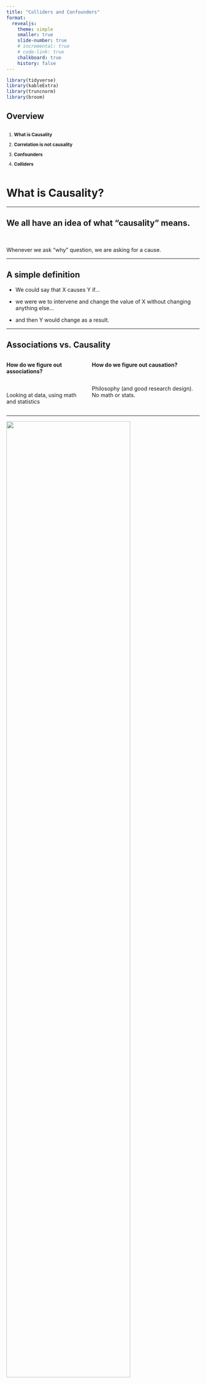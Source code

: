```yaml
---
title: "Colliders and Confounders"
format: 
  revealjs:
    theme: simple
    smaller: true
    slide-number: true
    # incremental: true
    # code-link: true
    chalkboard: true
    history: false
---
```


```r
library(tidyverse)
library(kableExtra)
library(truncnorm)
library(broom)
```

## Overview

::::: columns
::: {.column style="font-size: smaller;"}
1.  **What is Causality**

2. **Correlation is not causality**

3. **Confounders**

4.  **Colliders**

:::

::: {.column style="font-size: smaller;"}

:::
:::::

# What is Causality? 

---

## We all have an idea of what “causality” means. 

<br>

Whenever we ask “why” question, we are asking for a cause.

---

## A simple definition

- We could say that X causes Y if…

- we were we to intervene and change the value of X without changing anything else…

- and then Y would change as a result.

---

## Associations vs. Causality

::::: columns
::: {.column}
**How do we figure out associations?**

<br>

Looking at data, using math and statistics
:::

::: {.column}
**How do we figure out causation? **

<br>

Philosophy (and good research design). No math or stats.
:::

:::::

---

![](images/simpsons.jpg){width="80%"}

# Confounders

---

## Does self-confidence make you being kissed more often? 

Imagine you are a researcher and have this (slightly stupid) research question. 

```r
#| echo: false
set.seed(1234) # For reproducibility

sample_size <- 200

kisses <- tibble(
  id = 1:sample_size,
  relationship = sample(0:1, sample_size, replace = TRUE),
  # we use rtruncnorm() to add some random variation
  # a and b arguments in rtruncnorm() mark the limits of the sampling
  kisses = 300 + 300*relationship + rtruncnorm(sample_size, mean = 0, sd = 100, a = - 300),
  self_confidence = 4 + 2*relationship + rtruncnorm(sample_size, mean = 0, sd = 1, a = - 4, b = 2)
) |> 
  # pick nicer values for the relationship variable
  mutate(relationship = recode_factor(relationship, `0` = "single", 
                                      `1` = "in couple"))
```

---

## What does this (made up!) data suggest? 

```r
baseline_plot <- kisses |> 
  ggplot(aes(y = kisses , x = self_confidence)) +
  geom_point() +
  guides(color=guide_legend(title="relationship status"))+
  scale_color_viridis_d() +
  labs(x = "Self confidence score", 
       y = "Kisses per year") +
  theme_minimal() 

baseline_plot
```

---

## There appears to be a relationship!

```r
baseline_plot + 
  geom_smooth(method = "lm") 
```

---

## We can run the regression

```r
#| echo: true
model <- lm(kisses ~ self_confidence, data = kisses)

summary(model)
```

`r emoji::emoji("tada")` We have an answer to our research question!

Or, wait, do we?

---

## What does plot suggest? 

```r
by_relationship_plot <- kisses |> 
  ggplot(aes(y = kisses , x = self_confidence, color = relationship)) +
  geom_point() +
  guides(color=guide_legend(title="relationship status"))+
  scale_color_viridis_d() +
  labs(x = "Self confidence score", 
       y = "Kisses per year") +
  theme_minimal() 

by_relationship_plot
```

---

## No more relationship within the different subgroups

```r
by_relationship_plot + 
  geom_smooth(method = "lm") 
```

--- 

## In fact, this is how the data was generated

Relationship status increases both kisses and self confidence. They are otherwise independent.  

```r
#| echo: true
#| eval: false
set.seed(1234) # For reproducibility

sample_size <- 200

kisses <- tibble(
  id = 1:sample_size,
  relationship = sample(0:1, sample_size, replace = TRUE),
  # we use rtruncnorm() to add some random variation
  # a and b arguments in rtruncnorm() mark the limits of the sampling
  kisses = 300 + 300*relationship + rtruncnorm(sample_size, mean = 0, sd = 100, a = - 300),
  self_confidence = 4 + 2*relationship + rtruncnorm(sample_size, mean = 0, sd = 1, a = - 4, b = 2)
) |> 
  # pick nicer values for the relationship variable
  mutate(relationship = recode_factor(relationship, `0` = "single", 
                                      `1` = "in couple"))
```

---

## Relationship status is a "Confounder"

- To account for confounders, in a regression analysis, we can add it as another predictor to our regression model. 

- People also call this "controlling for a variable"

- This is like looking into the two groups (relationship vs. single) separately.

---

## Relationship status is a "Confounder"

```r
#| echo: true
model <- lm(kisses ~ self_confidence + relationship, data = kisses)

summary(model)
```
- Our research question was about a causal effect of self confidence, so we only interpret the `self_confidence` estimate. Note how the effect is tiny now, and statistically not significantly different from 0. 

---

::: {.callout-note}
As a rule, never interpret the estimates of control variables in regressions. Focus on the one variable that your research question was on. 
:::

---

## Confounders

In sum we want to control for confounders in our analyses

# Colliders

---

## Are shabby-looking restaurants serving nicer food than fancy ones?

```r
#| echo: false

sample_size <- 1000

# Generate independent food quality and atmosphere scores (1 to 5)
restaurants <- tibble(
  id = 1:sample_size,
  food_quality = sample(1:5, sample_size, replace = TRUE),
  atmosphere = sample(1:5, sample_size, replace = TRUE),
  # Overall rating depends on both factors (rounded to nearest integer)
  rating = round((food_quality + atmosphere) / 2 )
) |> 
  # add an additional variable of whether 4 or more stars
  mutate(stars = ifelse(rating >= 4, "4 or 5", "less than 4"))
```

Imagine that's your research question. 

You know that restaurants in your town are rated based on two criteria: food quality and atmosphere.

You check out all the greatest restaurants in town (at least 4 out of 5 stars) and this is what you observe: 

---

## Data of 4- and 5-star restaurants

```r
baseline_plot <- restaurants |> 
    # Keep only top-rated restaurants (4 or 5 stars)
  filter(rating >= 4) |> 
  ggplot(aes(x = food_quality, y = atmosphere)) +
  geom_jitter(width = 0.1, height = 0.1, alpha = 0.5) +
  scale_x_continuous(breaks = 1:5) +
  scale_y_continuous(breaks = 1:5) +
  labs(
    x = "Food Quality (1-5)",
    y = "Atmosphere (1-5)") +
  theme_minimal()

baseline_plot
```

---

## There appears to be a relationship!

```r
baseline_plot +
    geom_smooth(method = "lm", se = FALSE) 
```

---

## But remember, we are only looking at the best restaurants

```r
restaurants |> 
    # Keep only top-rated restaurants (4 or 5 stars)
  filter(rating >= 4) |> 
  ggplot(aes(x = food_quality, y = atmosphere, color = stars)) +
  geom_jitter(width = 0.1, height = 0.1, alpha = 0.5) +
  scale_color_viridis_d() +
  scale_x_continuous(breaks = 1:5) +
  scale_y_continuous(breaks = 1:5) +
  labs(
    x = "Food Quality (1-5)",
    y = "Atmosphere (1-5)") +
  theme_minimal() 

baseline_plot
```

---

## Yet, our research questions was about restaurants in general 

```r
restaurants |> 
  ggplot(aes(x = food_quality, y = atmosphere)) +
  geom_jitter(aes(color = stars), width = 0.1, height = 0.1, alpha = 0.5) +
  scale_color_viridis_d() +
  scale_x_continuous(breaks = 1:5) +
  scale_y_continuous(breaks = 1:5) +
  labs(
    x = "Food Quality (1-5)",
    y = "Atmosphere (1-5)") +
  theme_minimal() 

baseline_plot
```

---

## When looking at all restaurants, there is no relationship

```r
restaurants |> 
  ggplot(aes(x = food_quality, y = atmosphere)) +
  geom_jitter(aes(color = stars), width = 0.1, height = 0.1, alpha = 0.5) +
  scale_color_viridis_d() +
  scale_x_continuous(breaks = 1:5) +
  scale_y_continuous(breaks = 1:5) +
  labs(
    x = "Food Quality (1-5)",
    y = "Atmosphere (1-5)") +
  theme_minimal() +
    geom_smooth(method = "lm", se = FALSE) 
```

---

## In fact, this is how the data was generated

```r
#| echo: true
#| eval: false

sample_size <- 1000

# Generate independent food quality and atmosphere scores (1 to 5)
restaurants <- tibble(
  id = 1:sample_size,
  food_quality = sample(1:5, sample_size, replace = TRUE),
  atmosphere = sample(1:5, sample_size, replace = TRUE),
  # Overall rating depends on both factors (rounded to nearest integer)
  rating = round((food_quality + atmosphere) / 2 )
) |> 
  # add an additional variable of whether 4 or more stars
  mutate(stars = ifelse(rating >= 4, "4 or 5", "less than 4"))
```

---

## Restaurant stars is a "Collider variable"

If we look at **only the best** restaurants, our model yields a **statistically significant negative association**.

```r
#| echo: true

best_restaurants <- restaurants |> 
  filter(stars == "4 or 5")

model <- lm(atmosphere ~ food_quality, data = best_restaurants)

tidy(model)
```

. . .

Note that this similar to adding stars as a control variable (for both subgroups, selecting them independently yields a negative relationship)

```r
#| echo: true
model <- lm(atmosphere ~ food_quality + stars, data = restaurants)

tidy(model)
```

---

## Restaurant stars is a "Collider variable"

If we look at **all** restaurants, our model will yield **no statistically significant association** (in line with the true data generating process). 

```r
#| echo: true
model <- lm(atmosphere ~ food_quality, data = restaurants)

tidy(model)
```

---

## Colliders

We do not want to control/condition on colliders in our analyses. 

---

::: {.callout-note}
Note that the restaurant case we have discussed is a special case of collider bias, which is called a **selection bias**. The idea behind a name is that you **select** a non-random sample of a population that you want to make claims about.
:::

---

That's it for today :)




